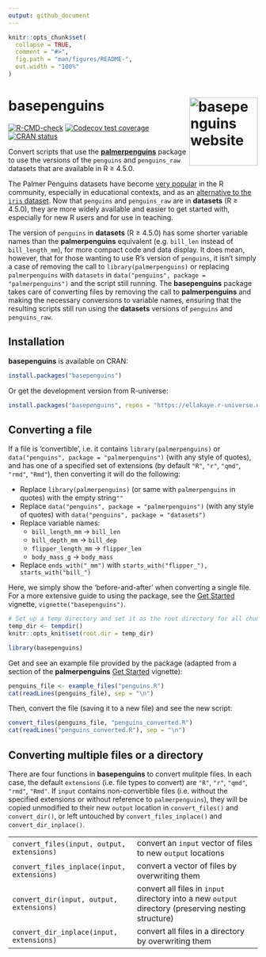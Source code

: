 ```yaml
---
output: github_document
---
```


<!-- README.md is generated from README.Rmd. Please edit that file -->

```r
knitr::opts_chunk$set(
  collapse = TRUE,
  comment = "#>",
  fig.path = "man/figures/README-",
  out.width = "100%"
)
```

# basepenguins <a href="https://ellakaye.github.io/basepenguins/"><img src="man/figures/logo.png" align="right" height="138" alt="basepenguins website" /></a>

<!-- badges: start -->

[![R-CMD-check](https://github.com/EllaKaye/basepenguins/actions/workflows/R-CMD-check.yaml/badge.svg)](https://github.com/EllaKaye/basepenguins/actions/workflows/R-CMD-check.yaml) [![Codecov test coverage](https://codecov.io/gh/EllaKaye/basepenguins/graph/badge.svg)](https://app.codecov.io/gh/EllaKaye/basepenguins)
[![CRAN status](https://www.r-pkg.org/badges/version/basepenguins)](https://CRAN.R-project.org/package=basepenguins)
<!-- badges: end -->

Convert scripts that use the [**palmerpenguins**](https://allisonhorst.github.io/palmerpenguins/index.html) package to use the versions of the `penguins` and `penguins_raw` datasets that are available in R ≥ 4.5.0.

The Palmer Penguins datasets have become [very popular](https://apreshill.github.io/palmerpenguins-useR-2022/) in the R community, especially in educational contexts, and as an [alternative to the `iris` dataset](https://journal.r-project.org/articles/RJ-2022-020/). Now that `penguins` and `penguins_raw` are in **datasets** (R ≥ 4.5.0), they are more widely available and easier to get started with, especially for new R users and for use in teaching.

The version of `penguins` in **datasets** (R ≥ 4.5.0) has some shorter variable names than the **palmerpenguins** equivalent (e.g. `bill_len` instead of `bill_length_mm`), for more compact code and data display. 
It does mean, however, that for those wanting to use R's version of `penguins`, it isn't simply a case of removing the call to `library(palmerpenguins)` 
or replacing `palmerpenguins` with `datasets` in `data("penguins", package = "palmerpenguins")` and the script still running. The **basepenguins** package takes care of converting files by removing the call to **palmerpenguins** and making the necessary conversions to variable names, ensuring that the resulting scripts still run using the **datasets** versions of `penguins` and `penguins_raw`.

## Installation

**basepenguins** is available on CRAN:

```r
install.packages("basepenguins")
```

Or get the development version from R-universe:

``` r
install.packages("basepenguins", repos = "https://ellakaye.r-universe.dev")
```

## Converting a file

If a file is 'convertible', i.e. it contains `library(palmerpenguins)` or `data("penguins", package = "palmerpenguins")` (with any style of quotes), and has one of a specified set of extensions (by default `"R"`, `"r"`, `"qmd"`, `"rmd"`, `"Rmd"`), then converting it will do the following:

- Replace `library(palmerpenguins)` (or same with `palmerpenguins` in quotes) with the empty string`""`
- Replace `data("penguins", package = "palmerpenguins")` (with any style of quotes) with `data("penguins", package = "datasets")` 
-   Replace variable names:
    -   `bill_length_mm` -\> `bill_len`
    -   `bill_depth_mm` -\> `bill_dep`
    -   `flipper_length_mm` -\> `flipper_len`
    -   `body_mass_g` -\> `body_mass`
-   Replace `ends_with("_mm")` with `starts_with("flipper_"), starts_with("bill_")`

Here, we simply show the 'before-and-after' when converting a single file. For a more extensive guide to using the package, see the [Get Started](https://ellakaye.github.io/basepenguins/articles/basepenguins.html) vignette, `vignette("basepenguins")`.

```r
# Set up a temp directory and set it as the root directory for all chunks
temp_dir <- tempdir()
knitr::opts_knit$set(root.dir = temp_dir)
```

```r
library(basepenguins)
```

Get and see an example file provided by the package (adapted from a section of the **palmerpenguins** [Get Started](https://allisonhorst.github.io/palmerpenguins/articles/intro.html) vignette):

```r
penguins_file <- example_files("penguins.R")
cat(readLines(penguins_file), sep = "\n")
```

Then, convert the file (saving it to a new file) and see the new script:

```r
convert_files(penguins_file, "penguins_converted.R")
cat(readLines("penguins_converted.R"), sep = "\n")
```

## Converting multiple files or a directory

There are four functions in **basepenguins** to convert mulitple files. 
In each case, the default `extensions` (i.e. file types to convert) are `"R"`, `"r"`, `"qmd"`, `"rmd"`, `"Rmd"`.
If `input` contains non-convertible files (i.e. without the specified extensions or without reference to `palmerpenguins`),
they will be copied unmodified to their new `output` location in `convert_files()` and `convert_dir()`,
or left untouched by `convert_files_inplace()` and `convert_dir_inplace()`.

|  |  |
|----|----|
| `convert_files(input, output, extensions)` | convert an `input` vector of files to new `output` locations |
| `convert_files_inplace(input, extensions)` | convert a vector of files by overwriting them |
| `convert_dir(input, output, extensions)` | convert all files in `input` directory  into a new `output` directory (preserving nesting structure)  |
| `convert_dir_inplace(input, extensions)` | convert all files in a directory by overwriting them |

